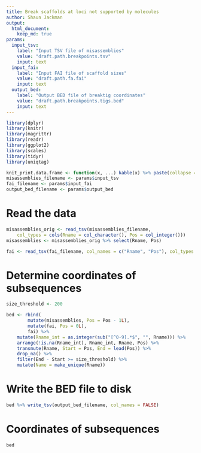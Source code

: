 ```yaml
---
title: Break scaffolds at loci not supported by molecules
author: Shaun Jackman
output:
  html_document:
    keep_md: true
params:
  input_tsv:
    label: "Input TSV file of misassemblies"
    value: "draft.path.breakpoints.tsv"
    input: text
  input_fai:
    label: "Input FAI file of scaffold sizes"
    value: "draft.path.fa.fai"
    input: text
  output_bed:
    label: "Output BED file of breaktig coordinates"
    value: "draft.path.breakpoints.tigs.bed"
    input: text
---
```


```r
library(dplyr)
library(knitr)
library(magrittr)
library(readr)
library(ggplot2)
library(scales)
library(tidyr)
library(uniqtag)

knit_print.data.frame <- function(x, ...) kable(x) %>% paste(collapse = "\n") %>% asis_output
misassemblies_filename <- params$input_tsv
fai_filename <- params$input_fai
output_bed_filename <- params$output_bed
```

# Read the data
```r
misassemblies_orig <- read_tsv(misassemblies_filename,
	col_types = cols(Rname = col_character(), Pos = col_integer()))
misassemblies <- misassemblies_orig %>% select(Rname, Pos)

fai <- read_tsv(fai_filename, col_names = c("Rname", "Pos"), col_types = "ci---")
```

# Determine coordinates of subsequences
```r
size_threshold <- 200

bed <- rbind(
		mutate(misassemblies, Pos = Pos - 1L),
		mutate(fai, Pos = 0L),
		fai) %>%
	mutate(Rname_int = as.integer(sub("[^0-9].*$", "", Rname))) %>%
	arrange(!is.na(Rname_int), Rname_int, Rname, Pos) %>%
	transmute(Rname, Start = Pos, End = lead(Pos)) %>%
	drop_na() %>%
	filter(End - Start >= size_threshold) %>%
	mutate(Name = make_unique(Rname))
```

# Write the BED file to disk
```r
bed %>% write_tsv(output_bed_filename, col_names = FALSE)
```

# Coordinates of subsequences
```r
bed
```
